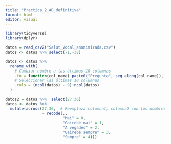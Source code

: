 ```yaml
---
title: "Practica_2_AD_definitiva"
format: html
editor: visual
---
```


```r
library(tidyverse)
library(dplyr)
```


```r
datos = read_csv2("Salut_Vocal_anonimizada.csv")
datos <- datos %>% select(-1,-38)

datos <- datos %>%
  rename_with(
    # Cambiar nombre a las últimas 10 columnas
    .fn = function(col_name) paste0("Pregunta", seq_along(col_name)),
    # Seleccionar las últimas 10 columnas
    .cols = (ncol(datos) - 9):ncol(datos)
  )
```

```r
datos2 = datos %>%  select(27:36)
datos <- datos %>%
  mutate(across(27:36,  # Reemplaza columna1, columna2 con los nombres de las columnas deseadas
                ~ recode(., 
                         "Mai" = 0, 
                         "Gairebé mai" = 1, 
                         "A vegades" = 2, 
                         "Gairebé sempre" = 3, 
                         "Sempre" = 4)))


```

